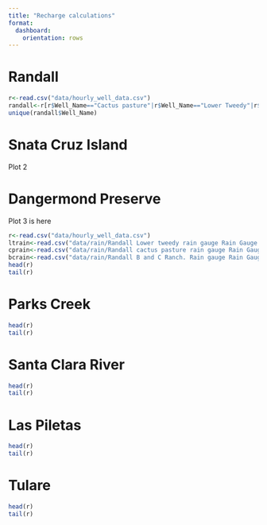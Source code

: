 ```yaml
---
title: "Recharge calculations"
format: 
  dashboard: 
    orientation: rows
---
```


# Randall

```r
r<-read.csv("data/hourly_well_data.csv")
randall<-r[r$Well_Name=="Cactus pasture"|r$Well_Name=="Lower Tweedy"|r$Well_Name=="B&C Ranch Well",]
unique(randall$Well_Name)

```


# Snata Cruz Island

Plot 2

# Dangermond Preserve

Plot 3 is here
```r
r<-read.csv("data/hourly_well_data.csv")
ltrain<-read.csv("data/rain/Randall Lower tweedy rain gauge Rain Gauge 20250301-20250527.csv")
cprain<-read.csv("data/rain/Randall cactus pasture rain gauge Rain Gauge 20250301-20250527.csv")
bcrain<-read.csv("data/rain/Randall B and C Ranch. Rain gauge Rain Gauge 20250301-20250527.csv")
head(r)
tail(r)
```


# Parks Creek
```r
head(r)
tail(r)
```

# Santa Clara River
```r
head(r)
tail(r)
```
# Las Piletas
```r
head(r)
tail(r)
```
# Tulare
```r
head(r)
tail(r)
```
